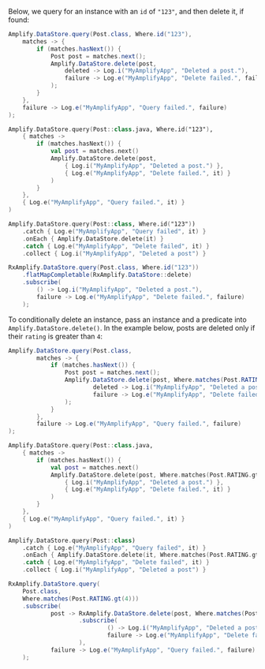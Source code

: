 Below, we query for an instance with an `id` of `"123"`, and then delete it, if found:

<BlockSwitcher>
<Block name="Java">

```java
Amplify.DataStore.query(Post.class, Where.id("123"),
    matches -> {
        if (matches.hasNext()) {
            Post post = matches.next();
            Amplify.DataStore.delete(post,
                deleted -> Log.i("MyAmplifyApp", "Deleted a post."),
                failure -> Log.e("MyAmplifyApp", "Delete failed.", failure)
            );
        }
    },
    failure -> Log.e("MyAmplifyApp", "Query failed.", failure)
);
```

</Block>
<Block name="Kotlin - Callbacks">

```kotlin
Amplify.DataStore.query(Post::class.java, Where.id("123"),
    { matches ->
        if (matches.hasNext()) {
            val post = matches.next()
            Amplify.DataStore.delete(post,
                { Log.i("MyAmplifyApp", "Deleted a post.") },
                { Log.e("MyAmplifyApp", "Delete failed.", it) }
            )
        }
    },
    { Log.e("MyAmplifyApp", "Query failed.", it) }
)
```

</Block>
<Block name="Kotlin - Coroutines (Beta)">

```kotlin
Amplify.DataStore.query(Post::class, Where.id("123"))
    .catch { Log.e("MyAmplifyApp", "Query failed", it) }
    .onEach { Amplify.DataStore.delete(it) }
    .catch { Log.e("MyAmplifyApp", "Delete failed", it) }
    .collect { Log.i("MyAmplifyApp", "Deleted a post") }
```

</Block>
<Block name="RxJava">

```java
RxAmplify.DataStore.query(Post.class, Where.id("123"))
    .flatMapCompletable(RxAmplify.DataStore::delete)
    .subscribe(
        () -> Log.i("MyAmplifyApp", "Deleted a post."),
        failure -> Log.e("MyAmplifyApp", "Delete failed.", failure)
    );
```

</Block>
</BlockSwitcher>

To conditionally delete an instance, pass an instance and a predicate into `Amplify.DataStore.delete()`.
In the example below, posts are deleted only if their `rating` is greater than `4`:

<BlockSwitcher>
<Block name="Java">

```java
Amplify.DataStore.query(Post.class,
        matches -> {
            if (matches.hasNext()) {
                Post post = matches.next();
                Amplify.DataStore.delete(post, Where.matches(Post.RATING.gt(4)).getQueryPredicate(),
                        deleted -> Log.i("MyAmplifyApp", "Deleted a post."),
                        failure -> Log.e("MyAmplifyApp", "Delete failed.", failure)
                );
            }
        },
        failure -> Log.e("MyAmplifyApp", "Query failed.", failure)
);
```

</Block>
<Block name="Kotlin - Callbacks">

```kotlin
Amplify.DataStore.query(Post::class.java,
    { matches ->
        if (matches.hasNext()) {
            val post = matches.next()
            Amplify.DataStore.delete(post, Where.matches(Post.RATING.gt(4)).queryPredicate,
                { Log.i("MyAmplifyApp", "Deleted a post.") },
                { Log.e("MyAmplifyApp", "Delete failed.", it) }
            )
        }
    },
    { Log.e("MyAmplifyApp", "Query failed.", it) }
)
```

</Block>
<Block name="Kotlin - Coroutines (Beta)">

```kotlin
Amplify.DataStore.query(Post::class)
    .catch { Log.e("MyAmplifyApp", "Query failed", it) }
    .onEach { Amplify.DataStore.delete(it, Where.matches(Post.RATING.gt(4)).queryPredicate) }
    .catch { Log.e("MyAmplifyApp", "Delete failed", it) }
    .collect { Log.i("MyAmplifyApp", "Deleted a post") }
```

</Block>
<Block name="RxJava">

```java
RxAmplify.DataStore.query(
    Post.class,
    Where.matches(Post.RATING.gt(4)))
    .subscribe(
            post -> RxAmplify.DataStore.delete(post, Where.matches(Post.RATING.gt(4)).getQueryPredicate())
                    .subscribe(
                            () -> Log.i("MyAmplifyApp", "Deleted a post."),
                            failure -> Log.e("MyAmplifyApp", "Delete failed.", failure)
                    ),
            failure -> Log.e("MyAmplifyApp", "Query failed.", failure)
    );
```

</Block>
</BlockSwitcher>
